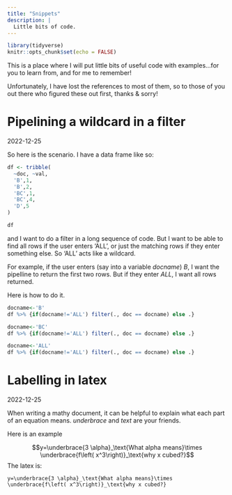 ```yaml
---
title: "Snippets"
description: |
  Little bits of code. 
---
```


```r
library(tidyverse)
knitr::opts_chunk$set(echo = FALSE)
```

This is a place where I will put little bits of useful code with examples...for you to learn from, and for me to remember!  

Unfortunately, I have lost the references to most of them, so to those of you out there who figured these out first, thanks & sorry!


# Pipelining a wildcard in a filter{#wildcardFilter}
2022-12-25

So here is the scenario. I have a data frame like so:

```r
df <- tribble(
  ~doc, ~val,
  'B',1,
  'B',2,
  'BC',1,
  'BC',4,
  'D',5
)

df
```

and I want to do a filter in a long sequence of code. But I want to be able to find all rows if the user enters 'ALL', or just the matching rows if they enter something else. So 'ALL' acts like a wildcard.

For example, if the user enters (say into a variable _docname_) _B_, I want the pipelline to return the first two rows. But if they enter _ALL_, I want all rows returned.

Here is how to do it.

```r
docname<-'B'
df %>% {if(docname!='ALL') filter(., doc == docname) else .} 
```

```r
docname<-'BC'
df %>% {if(docname!='ALL') filter(., doc == docname) else .} 
```

```r
docname<-'ALL'
df %>% {if(docname!='ALL') filter(., doc == docname) else .} 
```




# Labelling in latex{#latexLabelling}
2022-12-25

When writing a mathy document, it can be helpful to explain what each part of an equation means. _underbrace_ and _text_ are your friends.

Here is an example


$$y=\underbrace{3 \alpha}_\text{What alpha means}\times \underbrace{f\left( x^3\right)}_\text{why x cubed?}$$
The latex is:
```
y=\underbrace{3 \alpha}_\text{What alpha means}\times \underbrace{f\left( x^3\right)}_\text{why x cubed?}
```





